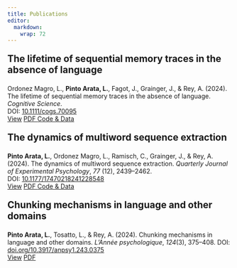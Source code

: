 ```yaml
---
title: Publications
editor: 
  markdown: 
    wrap: 72
---
```


<p style="font-size: 1.5em;font-weight: bold;">The lifetime of sequential memory traces in the absence of language</p>
Ordonez Magro, L., **Pinto Arata, L.**, Fagot, J., Grainger, J., & Rey,
A. (2024). The lifetime of sequential memory traces in the absence of language. *Cognitive Science*.<br>DOI: [10.1111/cogs.70095](https://doi.org/10.1111/cogs.70095)\
<a href="https://journals.sagepub.com/doi/abs/10.1177/17470218241228548" class="btn btn-primary">View</a>
<a href="https://hal.science/hal-04409016/document" class="btn btn-outline-secondary">
<i class="bi bi-filetype-pdf"></i> PDF </a>
<a href="https://osf.io/vdyt7/?view_only=893a3f4abee04513a98bb5939c4d1d66" class="btn btn-info">Code & Data</a>

<p style="font-size: 1.5em;font-weight: bold;">The dynamics of multiword sequence extraction</p>
**Pinto Arata, L.**, Ordonez Magro, L., Ramisch, C., Grainger, J., & Rey,
A. (2024). The dynamics of multiword sequence extraction. *Quarterly
Journal of Experimental Psychology*, *77* (12), 2439–2462.<br>DOI: [10.1177/17470218241228548](https://doi.org/10.1177/17470218241228548)\
<a href="https://journals.sagepub.com/doi/abs/10.1177/17470218241228548" class="btn btn-primary">View</a>
<a href="https://hal.science/hal-04409016/document" class="btn btn-outline-secondary">
<i class="bi bi-filetype-pdf"></i> PDF </a>
<a href="https://osf.io/h2yns/" class="btn btn-info">Code & Data</a>

<div class="space-after-links"></div>

<p style="font-size: 1.5em;font-weight: bold;">Chunking mechanisms in language and other domains</p>
**Pinto Arata, L.**, Tosatto, L., & Rey, A. (2024). Chunking mechanisms in
language and other domains. *L'Année psychologique*, *124*(3), 375--408.
DOI:
[doi.org/10.3917/anpsy1.243.0375](https://doi.org/10.3917/anpsy1.243.0375%7D%7Bhttps://doi.org/10.3917/anpsy1.243.0375)\
<a href="https://doi.org/10.3917/anpsy1.243.0375" class="btn btn-primary">View</a>
<a href="https://hal.science/hal-04791396v1" class="btn btn-outline-secondary">
<i class="bi bi-filetype-pdf"></i> PDF </a>
